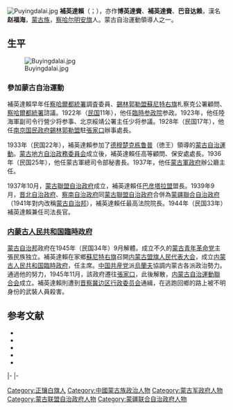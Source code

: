 [[File:Puyingdalai.jpg|thumb]]
'''補英達賴'''（{{mong|m=ᠪᠠᠶᠠᠨᠳᠠᠯᠠᠢ|k=Баяндалай}}；{{bd|1886年||1945年？|}}），亦作'''博英達賚'''、'''補英達賚'''、'''巴音达赖'''，漢名'''赵福海'''，[[蒙古族|蒙古族]]，[[察哈尔|察哈尔]][[明安旗|明安旗]]人。蒙古自治運動領導人之一。

==生平==
[[File:Buyingdalai.jpg|thumb]]
===參加蒙古自治運動===
補英達賴早年任[[察哈爾都統署|察哈爾都統署]]調査委員、[[錫林郭勒盟|錫林郭勒盟]][[蘇尼特右旗|蘇尼特右旗]]札察克公署顧問、[[察哈爾都統署|察哈爾都統署]]諮議。1922年（[[民国紀元|民国]]11年），他任[[臨時参政院|臨時参政院]]参政。1923年，他任陸海軍副司令行營少将参事、北京綏靖公署主任少将参議。1928年（民国17年），他任[[南京国民政府|南京国民政府]][[錫林郭勒盟|錫林郭勒盟]]駐[[張家口市|張家口]]辦事處長。

1933年（民国22年），補英達賴参加了[[德穆楚克栋鲁普|德穆楚克栋鲁普]]（徳王）領導的[[蒙古自治運動|蒙古自治運動]]。[[蒙古地方自治政務委員会|蒙古地方自治政務委員会]]成立後，補英達賴任高等顧問、保安處處長。1936年（民国25年），他任蒙古軍總司令部秘書長。1937年，他任[[蒙古軍政府|蒙古軍政府]]辦公廳主任。

1937年10月，[[蒙古聯盟自治政府|蒙古聯盟自治政府]]成立，補英達賴任[[巴彦塔拉盟|巴彦塔拉盟]]盟長。1939年9月，[[晋北自治政府|晋北自治政府]]、[[察南自治政府|察南自治政府]]同[[蒙古聯盟自治政府|蒙古聯盟自治政府]]合併為[[蒙疆聯合自治政府|蒙疆聯合自治政府]]（1941年對内改稱[[蒙古自治邦|蒙古自治邦]]），補英達賴任最高法院院長。1944年（民国33年）補英達賴兼任司法長官。

=== [[内蒙古人民共和国臨時政府|内蒙古人民共和国臨時政府]] ===
[[蒙古自治邦|蒙古自治邦]]政府在1945年（民国34年）9月解體。成立不久的[[蒙古青年革命党|蒙古青年革命党]]主張民族独立。補英達賴在家鄉[[蘇尼特右旗|蘇尼特右旗]]召開[[内蒙古盟旗人民代表大会|内蒙古盟旗人民代表大会]]，成立[[内蒙古人民共和国臨時政府|内蒙古人民共和国臨時政府]]，任主席。[[中国共産党|中国共産党]]派[[烏蘭夫|烏蘭夫]]協調内蒙古各派政治勢力。通過他的努力，1945年11月，該政府遷往[[張家口|張家口]]，此後解散，[[内蒙古自治運動聯合会|内蒙古自治運動聯合会]]成立。補英達賴則遭到[[晋察冀边区行政委员会|晋察冀边区行政委员会]]通緝，在逃跑回鄉的路上被不明身份的武裝人員殺害。

== 参考文献 ==
{{commonscat|Buyingdalai}}
{{reflist}}
* <span style="font-size:90%;">{{Cite book<!--|和書-->|author = 徐友春主編|title = 民国人物大辞典 増訂版|year = 2007|publisher = 河北人民出版社|isbn = 978-7-202-03014-1}}</span>
* <span style="font-size:90%;">{{Cite book<!--|和書-->|author = 劉寿林等編|title = 民国職官年表|year = 1995|publisher = [[中華書局|中華書局]]|isbn = 7-101-01320-1}}</span>
* <span style="font-size:90%;">{{Cite book<!--|和書-->|author = 加々美光行|title = 知られざる祈り 中国の民族問題|year = 1992|publisher = [[新評論|新評論]]|isbn = 4-7948-0120-3}}</span>
* <span style="font-size:90%;">{{Cite book<!--|和書-->|author = 森久男|title = 徳王の研究|year = 2000|publisher = [[創土社|創土社]]|isbn = 4-7893-0007-2}}</span>
* <span style="font-size:90%;">{{Cite book<!--|和書-->|author = |title = 最新支那要人伝|year = 1941|publisher = [[朝日新聞社|朝日新聞社]]|isbn = }}</span>

{{Start box}}
{{s-gov}}
|-
{{s-new|rows=2}}
{{s-title|[[File:Flag_of_the_Mengjiang.svg|25px]] [[蒙疆聯合自治政府|蒙疆聯合自治政府]]司法長官|1944年 - 1945年8月}}
{{s-none|撤销}}
|-
{{s-title|[[File:Flag_of_Inner_Mongolian_People's_Republic.svg|25px]] [[内蒙古人民共和国|内蒙古人民共和国]]临时政府主席|1945年9月 - 1945年10月}}
{{s-after|[[乌兰夫|乌兰夫]]}}
{{s-legal}}
{{s-new}}
{{s-title|[[File:Flag_of_the_Mengjiang.svg|25px]] [[蒙疆聯合自治政府|蒙疆聯合自治政府]]最高法院院長|1939年9月 - 1945年8月}}
{{s-none|撤销}}
{{end box}}

{{第4屆中華民國訓政時期立法委員名單}}
{{内蒙古行政长官}}
{{DEFAULTSORT:Bu補}}
[[Category:正镶白旗人|Category:正镶白旗人]]
[[Category:中國蒙古族政治人物|Category:中國蒙古族政治人物]]
[[Category:蒙古军政府人物|Category:蒙古军政府人物]]
[[Category:蒙古联盟自治政府人物|Category:蒙古联盟自治政府人物]]
[[Category:蒙疆联合自治政府人物|Category:蒙疆联合自治政府人物]]